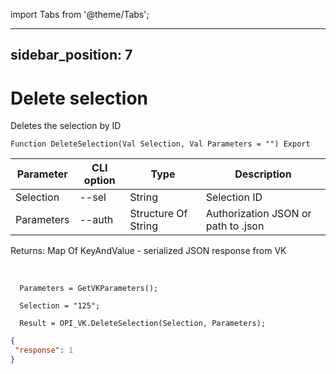 ﻿import Tabs from '@theme/Tabs';

---
sidebar_position: 7
---

# Delete selection
 Deletes the selection by ID



`Function DeleteSelection(Val Selection, Val Parameters = "") Export`

  | Parameter | CLI option | Type | Description |
  |-|-|-|-|
  | Selection | --sel | String | Selection ID |
  | Parameters | --auth | Structure Of String | Authorization JSON or path to .json |

  
  Returns:  Map Of KeyAndValue - serialized JSON response from VK

<br/>




```bsl title="Code example"
  Parameters = GetVKParameters();
  
  Selection = "125";
  
  Result = OPI_VK.DeleteSelection(Selection, Parameters);
```
 



```json title="Result"
{
 "response": 1
}
```
